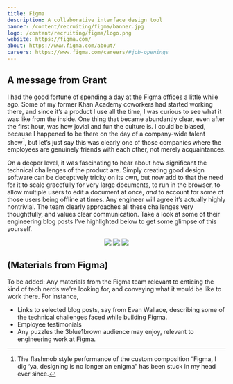 ```yaml
---
title: Figma
description: A collaborative interface design tool
banner: /content/recruiting/figma/banner.jpg
logo: /content/recruiting/figma/logo.png
website: https://figma.com/
about: https://www.figma.com/about/
careers: https://www.figma.com/careers/#job-openings
---
```

<Section>

## A message from Grant

I had the good fortune of spending a day at the Figma offices a little while ago. Some of my former Khan Academy coworkers had started working there, and since it’s a product I use all the time, I was curious to see what it was like from the inside. One thing that became abundantly clear, even after the first hour, was how jovial and fun the culture is. I could be biased, because I happened to be there on the day of a company-wide talent show[^1], but let’s just say this was clearly one of those companies where the employees are genuinely friends with each other, not merely acquaintances.

On a deeper level, it was fascinating to hear about how significant the technical challenges of the product are. Simply creating good design software can be deceptively tricky on its own, but now add to that the need for it to scale gracefully for very large documents, to run in the browser, to allow multiple users to edit a document at once, _and_ to account for some of those users being offline at times. Any engineer will agree it’s actually highly nontrivial. The team clearly approaches all these challenges very thoughtfully, and values clear communication. Take a look at some of their engineering blog posts I’ve highlighted below to get some glimpse of this yourself.

<Center style={{ gap: "40px" }}>
  <img src="/content/recruiting/figma/square-1.jpg" style={{ maxHeight: 250 }} />
  <img src="/content/recruiting/figma/square-2.jpg" style={{ maxHeight: 250 }} />
  <img src="/content/recruiting/figma/square-3.jpg" style={{ maxHeight: 250 }} />
</Center>

</Section><Section>

## (Materials from Figma)

To be added: Any materials from the Figma team relevant to enticing the kind of tech nerds we're looking for, and conveying what it would be like to work there. For instance,

- Links to selected blog posts, say from Evan Wallace, describing some of the technical challenges faced while building Figma.
- Employee testimonials
- Any puzzles the 3blue1brown audience may enjoy, relevant to engineering work at Figma.

</Section>


[^1]: The flashmob style performance of the custom composition “Figma, I dig ‘ya, designing is no longer an enigma” has been stuck in my head ever since.